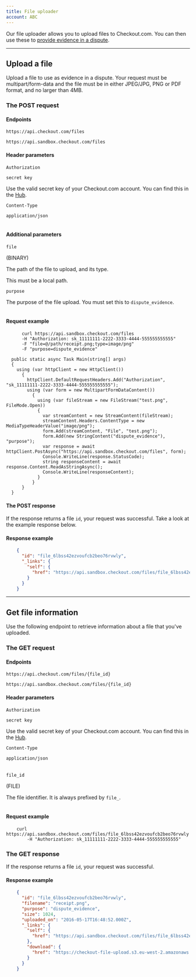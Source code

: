 ```yaml
---
title: File uploader
account: ABC
---
```


Our file uploader allows you to upload files to Checkout.com. You can then use these to [provide evidence in a dispute](/display/DOCS/Disputes+API).

---

## Upload a file

Upload a file to use as evidence in a dispute. Your request must be multipart/form-data and the file must be in either JPEG/JPG, PNG or PDF format, and no larger than 4MB.

### The POST request

#### Endpoints

<tabs>
<tab title="Live">
<LineCodeWrapper type="post">

`https://api.checkout.com/files`

</LineCodeWrapper>
</tab>
<tab title="Sandbox">
<LineCodeWrapper type="post">

`https://api.sandbox.checkout.com/files`

</LineCodeWrapper>
</tab>
</tabs>

#### Header parameters

<Table>
<TableHead headers={['Header', 'Value']} />
<TableBody>
<TableRow>
<TableCell>

`Authorization`

<StatusTag type="required" />

</TableCell>
<TableCell>

`secret key`

<InfoBox>

Use the valid secret key of your Checkout.com account. You can find this in the [Hub](https://hub.checkout.com/v2).

</InfoBox>
</TableCell>
</TableRow>
<TableRow>
<TableCell>

`Content-Type`

<StatusTag type="required" />

</TableCell>
<TableCell>

`application/json`

</TableCell>
</TableRow>
</TableBody>
</Table>

#### Additional parameters

<Table>
<TableHead headers={['Parameter', 'Description']} />
<TableBody>
<TableRow>
<TableCell>

`file`

<StatusTag type="required" />
<TypeTag type="string" /> (BINARY)
</TableCell>
<TableCell>

The path of the file to upload, and its type.

This must be a local path.

</TableCell>
</TableRow>
<TableRow>
<TableCell>

`purpose`

<StatusTag type="required" />
<TypeTag type="string" />
</TableCell>
<TableCell>

The purpose of the file upload. You must set this to `dispute_evidence`.

</TableCell>
</TableRow>
</TableBody>
</Table>

#### Request example

<tabs>
<tab title="cURL">

```
      curl https://api.sandbox.checkout.com/files
      -H "Authorization: sk_11111111-2222-3333-4444-555555555555"
      -F "file=@/path/receipt.png;type=image/png"
      -F "purpose=dispute_evidence"
```

</tab>
<tab title="C#">

```
  public static async Task Main(string[] args)
  {
    using (var httpClient = new HttpClient())
      {
        httpClient.DefaultRequestHeaders.Add("Authorization", "sk_11111111-2222-3333-4444-555555555555");
        using (var form = new MultipartFormDataContent())
          {
            using (var fileStream = new FileStream("test.png", FileMode.Open))
            {
              var streamContent = new StreamContent(fileStream);
              streamContent.Headers.ContentType = new MediaTypeHeaderValue("image/png");
              form.Add(streamContent, "File", "test.png");
              form.Add(new StringContent("dispute_evidence"), "purpose");
              var response = await httpClient.PostAsync("https://api.sandbox.checkout.com/files", form);
              Console.WriteLine(response.StatusCode);
              string responseContent = await response.Content.ReadAsStringAsync();
              Console.WriteLine(responseContent);
            }
          }
      }
  }
```

</tab>
</tabs>

#### The POST response

If the response returns a file `id`, your request was successful. Take a look at the example response below.

#### Response example

```json
    {
      "id": "file_6lbss42ezvoufcb2beo76rvwly",
      "_links": {
        "self": {
          "href": "https://api.sandbox.checkout.com/files/file_6lbss42ezvoufcb2beo76rvwly"
        }
      }
    }
```

---

## Get file information

Use the following endpoint to retrieve information about a file that you've uploaded.

### The GET request

#### Endpoints

<tabs>
<tab title="Live">
<LineCodeWrapper type="get">

`https://api.checkout.com/files/{file_id}`

</LineCodeWrapper>
</tab>
<tab title="Sandbox">
<LineCodeWrapper type="get">

`https://api.sandbox.checkout.com/files/{file_id}`

</LineCodeWrapper>
</tab>
</tabs>

#### Header parameters

<Table>
<TableHead headers={['Header', 'Value']} />
<TableBody>
<TableRow>
<TableCell>

`Authorization`

<StatusTag type="required" />

</TableCell>
<TableCell>

`secret key`

<InfoBox>

Use the valid secret key of your Checkout.com account. You can find this in the [Hub](https://hub.checkout.com/v2).

</InfoBox>
</TableCell>
</TableRow>
<TableRow>
<TableCell>

`Content-Type`

<StatusTag type="required" />

</TableCell>
<TableCell>

`application/json`

</TableCell>
</TableRow>
</TableBody>
</Table>

<Table>
<TableHead headers={['Path', 'Value']} />
<TableBody>
<TableRow>
<TableCell>

`file_id`

<StatusTag type="required" />
<TypeTag type="string" /> (FILE)
</TableCell>
<TableCell>

The file identifier. It is always prefixed by `file_`.

</TableCell>
</TableRow>
</TableBody>
</Table>

#### Request example

```
    curl https://api.sandbox.checkout.com/files/file_6lbss42ezvoufcb2beo76rvwly
        -H "Authorization: sk_11111111-2222-3333-4444-555555555555"
```

### The GET response

If the response returns a file `id`, your request was successful.

#### Response example

```json
    {
      "id": "file_6lbss42ezvoufcb2beo76rvwly",
      "filename": "receipt.png",
      "purpose": "dispute_evidence",
      "size": 1024,
      "uploaded_on": "2016-05-17T16:48:52.000Z",
      "_links": {
        "self": {
          "href": "https://api.sandbox.checkout.com/files/file_6lbss42ezvoufcb2beo76rvwly"
        },
        "download": {
          "href": "https://checkout-file-upload.s3.eu-west-2.amazonaws.com/ucdac/ucdac/6lbss42ezvoufcb2beo76rvwly?X-Amz-Expires=3600&x-amz-security-token=FQoDYXdzENL%2F%2F%2F%2F%2F%2F%2F%2F%2F%2FwEa"
        }
      }
    }
```
